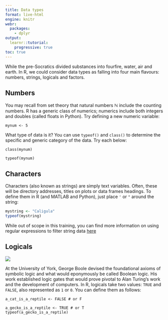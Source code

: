 ```yaml
---
title: Data types
format: live-html
engine: knitr
webr:
  packages:
    - dplyr
output: 
  learnr::tutorial:
    progressive: true
toc: true
---
```


While the pre-Socratics divided substances into fourfire, water, air and earth. In R, we could consider data types as falling into four main flavours: numbers, strings, logicals and factors.

## Numbers

You may recall from set theory that natural numbers $\mathbb{N}$ include the counting numbers. R has a generic class of numerics; numerics include both integers and doubles (called floats in Python). Try defining a new numeric variable:

```webr
mynum <- 5
```

What type of data is it? You can use `typeof()` and `class()` to determine the specific and generic category of the data. Try each below:

```webr
class(mynum)
```

```webr
typeof(mynum)
```

## Characters

Characters (also known as strings) are simply text variables. Often, these will be directory addresses, titles on plots or data frames headings. To define them in R (and MATLAB and Python), just place `'` or `"` around the string:

```r
mystring <- "Caligula"
typeof(mystring)
```

While out of scope in this training, you can find more information on using regular expressions to filter string data [here](https://cran.r-project.org/web/packages/stringr/vignettes/regular-expressions.html)

## Logicals

![](images/boole)

At the University of York, George Boole devised the foundational axioms of symbolic logic and what would eponymously be called Boolean logic. His work established logic gates that would prove pivotal to Alan Turing's work and the development of computers. In R, logicals take two values: `TRUE` and `FALSE`, also represented as `1` or `0`. You can define them as follows:

```webr
a_cat_is_a_reptile <- FALSE # or F

a_gecko_is_a_reptile <- TRUE # or T
typeof(a_gecko_is_a_reptile)
```
